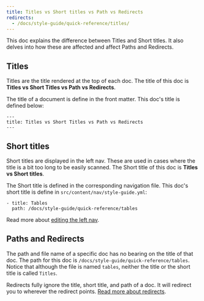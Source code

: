 ```yaml
---
title: Titles vs Short titles vs Path vs Redirects
redirects: 
  - /docs/style-guide/quick-reference/titles/
---
```


This doc explains the difference between Titles and Short titles. It also delves into how these are affected and affect Paths and Redirects.

## Titles
Titles are the title rendered at the top of each doc. The title of this doc is **Titles vs Short Titles vs Path vs Redirects**. 

The title of a document is define in the front matter. This doc's title is defined below:

```
---
title: Titles vs Short Titles vs Path vs Redirects
---
```


## Short titles
Short titles are displayed in the left nav. These are used in cases where the title is a bit too long to be easily scanned. The Short title of this doc is **Titles vs Short titles**.

The Short title is defined in the corresponding navigation file. This doc's short title is define in `src/content/nav/style-guide.yml`:

```
- title: Tables
  path: /docs/style-guide/quick-reference/tables
```

Read more about [editing the left nav](/docs/style-guide/processes-procedures/update-left-navigation-pane).

## Paths and Redirects
The path and file name of a specific doc has no bearing on the title of that doc. The path for this doc is `/docs/style-guide/quick-reference/tables`. Notice that although the file is named `tables`, neither the title or the short title is called `Titles`. 

Redirects fully ignore the title, short title, and path of a doc. It will redirect you to wherever the redirect points. [Read more about redirects](/docs/style-guide/processes-procedures/rename-or-redirect-document).